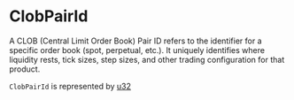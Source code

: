 # ClobPairId

A CLOB (Central Limit Order Book) Pair ID refers to the identifier for a specific order book (spot, perpetual, etc.). It uniquely identifies where liquidity rests, tick sizes, step sizes, and other trading configuration for that product.

`ClobPairId` is represented by [u32]

[u32]: /types/u32
